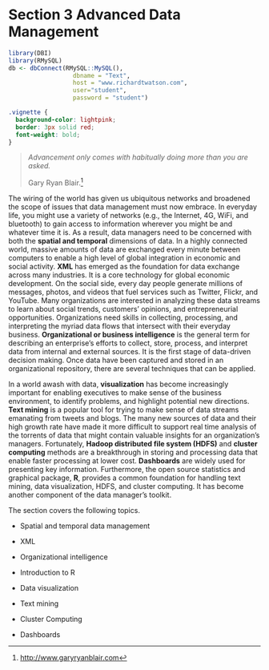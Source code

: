 # Section 3 Advanced Data Management {.unnumbered}

```r
library(DBI)
library(RMySQL)
db <- dbConnect(RMySQL::MySQL(),
                  dbname = "Text",
                  host = "www.richardtwatson.com",
                  user="student",
                  password = "student")
```

```css
.vignette {
  background-color: lightpink;
  border: 3px solid red;
  font-weight: bold;
}
```

> *Advancement only comes with habitually doing more than you are asked.*
> 
> Gary Ryan Blair.[^1]

[^1]: [[http://www.garyryanblair.com]{.underline}](http://www.terry.uga.edu/people/rwatson/)

The wiring of the world has given us ubiquitous networks and broadened
the scope of issues that data management must now embrace. In everyday
life, you might use a variety of networks (e.g., the Internet, 4G, WiFi,
and bluetooth) to gain access to information wherever you might be and
whatever time it is. As a result, data managers need to be concerned
with both the **spatial and temporal** dimensions of data. In a highly
connected world, massive amounts of data are exchanged every minute
between computers to enable a high level of global integration in
economic and social activity. **XML** has emerged as the foundation for
data exchange across many industries. It is a core technology for global
economic development. On the social side, every day people generate
millions of messages, photos, and videos that fuel services such as
Twitter, Flickr, and YouTube. Many organizations are interested in
analyzing these data streams to learn about social trends, customers'
opinions, and entrepreneurial opportunities. Organizations need skills
in collecting, processing, and interpreting the myriad data flows that
intersect with their everyday business. **Organizational or business
intelligence** is the general term for describing an enterprise's
efforts to collect, store, process, and interpret data from internal and
external sources. It is the first stage of data-driven decision making.
Once data have been captured and stored in an organizational repository,
there are several techniques that can be applied.

In a world awash with data, **visualization** has become increasingly
important for enabling executives to make sense of the business
environment, to identify problems, and highlight potential new
directions. **Text mining** is a popular tool for trying to make sense
of data streams emanating from tweets and blogs. The many new sources of
data and their high growth rate have made it more difficult to support
real time analysis of the torrents of data that might contain valuable
insights for an organization's managers. Fortunately, **Hadoop
distributed file system (HDFS)** and **cluster computing** methods are a
breakthrough in storing and processing data that enable faster
processing at lower cost. **Dashboards** are widely used for presenting
key information. Furthermore, the open source statistics and graphical
package, **R**, provides a common foundation for handling text mining,
data visualization, HDFS, and cluster computing. It has become another
component of the data manager's toolkit.

The section covers the following topics.

- Spatial and temporal data management

- XML

- Organizational intelligence

- Introduction to R

- Data visualization

- Text mining

- Cluster Computing

- Dashboards